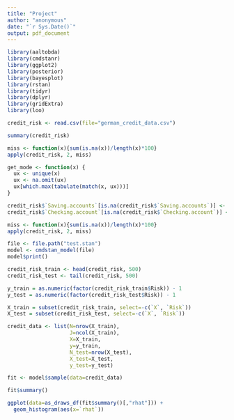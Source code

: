 ```yaml
---
title: "Project"
author: "anonymous"
date: "`r Sys.Date()`"
output: pdf_document
---
```


```r
library(aaltobda)
library(cmdstanr)
library(ggplot2)
library(posterior)
library(bayesplot)
library(rstan)
library(tidyr)
library(dplyr)
library(gridExtra)
library(loo)
```

```r
credit_risk <- read.csv(file="german_credit_data.csv")

summary(credit_risk)
```

```r
miss <- function(x){sum(is.na(x))/length(x)*100}
apply(credit_risk, 2, miss)
```
```r
get_mode <- function(x) {
  ux <- unique(x)
  ux <- na.omit(ux)
  ux[which.max(tabulate(match(x, ux)))]
}

credit_risk$`Saving.accounts`[is.na(credit_risk$`Saving.accounts`)] <- get_mode(credit_risk$`Saving.accounts`)
credit_risk$`Checking.account`[is.na(credit_risk$`Checking.account`)] <- get_mode(credit_risk$`Checking.account`)

miss <- function(x){sum(is.na(x))/length(x)*100}
apply(credit_risk, 2, miss)
```


```r
file <- file.path("test.stan")
model <- cmdstan_model(file)
model$print()
```

```r
credit_risk_train <- head(credit_risk, 500)
credit_risk_test <- tail(credit_risk, 500)

y_train = as.numeric(factor(credit_risk_train$Risk)) - 1
y_test = as.numeric(factor(credit_risk_test$Risk)) - 1

X_train = subset(credit_risk_train, select=-c(`X`, `Risk`)) 
X_test = subset(credit_risk_test, select=-c(`X`, `Risk`)) 

credit_data <- list(N=nrow(X_train), 
                    J=ncol(X_train), 
                    X=X_train, 
                    y=y_train,
                    N_test=nrow(X_test),
                    X_test=X_test,
                    y_test=y_test)

fit <- model$sample(data=credit_data)
```
```r
fit$summary()
```

```r
ggplot(data=as_draws_df(fit$summary()[,"rhat"])) +
  geom_histogram(aes(x=`rhat`))
```




